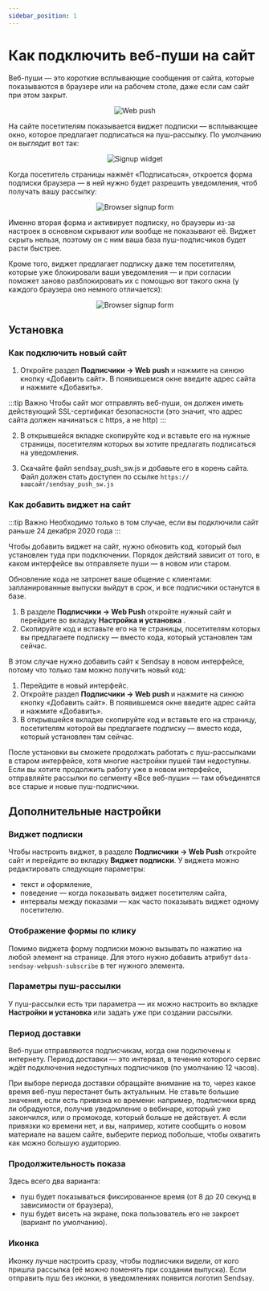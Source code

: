 ```yaml
---
sidebar_position: 1
---
```



# Как подключить веб-пуши на сайт

Веб-пуши — это короткие всплывающие сообщения от сайта, которые показываются в браузере или на рабочем столе, даже если сам сайт при этом закрыт.

<p align="center">
  <img src={webPush} alt="Web push" />
</p>

На сайте посетителям показывается виджет подписки — всплывающее окно, которое предлагает подписаться на пуш-рассылку. По умолчанию он выглядит вот так:

<p align="center">
  <img src={widget} alt="Signup widget" />
</p>

Когда посетитель страницы нажмёт «Подписаться», откроется форма подписки браузера — в ней нужно будет разрешить уведомления, чтоб получать вашу рассылку:

<p align="center">
  <img src={signupForm} alt="Browser signup form" />
</p>

Именно вторая форма и активирует подписку, но браузеры из-за настроек в основном скрывают или вообще не показывают её. Виджет скрыть нельзя, поэтому он с ним ваша база пуш-подписчиков будет расти быстрее.

Кроме того, виджет предлагает подписку даже тем посетителям, которые уже блокировали ваши уведомления — и при согласии поможет заново разблокировать их с помощью вот такого окна (у каждого браузера оно немного отличается):

<p align="center">
  <img src={widgetUnblocks} alt="Browser signup form" />
</p>

## Установка

### Как подключить новый сайт

1. Откройте раздел **Подписчики → Web push** и нажмите на синюю кнопку «Добавить сайт». В появившемся окне введите адрес сайта и нажмите «Добавить».

:::tip Важно
Чтобы сайт мог отправлять веб-пуши, он должен иметь действующий SSL-сертификат безопасности (это значит, что адрес сайта должен начинаться с https, а не http)
:::

2. В открывшейся вкладке скопируйте код и вставьте его на нужные страницы, посетителям которых вы хотите предлагать подписаться на уведомления.

3. Скачайте файл sendsay_push_sw.js и добавьте его в корень сайта. Файл должен стать доступен по ссылке `https://вашсайт/sendsay_push_sw.js`

### Как добавить виджет на сайт

:::tip Важно
Необходимо только в том случае, если вы подключили сайт раньше 24 декабря 2020 года
:::

Чтобы добавить виджет на сайт, нужно обновить код, который был установлен туда при подключении. Порядок действий зависит от того, в каком интерфейсе вы отправляете пуши — в новом или старом.

Обновление кода не затронет ваше общение с клиентами: запланированные выпуски выйдут в срок, и все подписчики останутся в базе.

<Tabs>
<TabItem value="key1" label="В новом интерфейсе" default>

1. В разделе <b> Подписчики → Web Push </b> откройте нужный сайт и перейдите во вкладку
   <b> Настройка и установка </b>.
2. Скопируйте код и вставьте его на те страницы, посетителям
   которых вы предлагаете подписку — вместо кода, который установлен там сейчас.

</TabItem>
<TabItem value="key2" label="В предыдущем интерфейсе">

В этом случае нужно добавить сайт к Sendsay в новом интерфейсе, потому что только там можно
получить новый код:

1. Перейдите в новый интерфейс.
2. Откройте раздел <b> Подписчики → Web push </b> и нажмите на синюю
   кнопку «Добавить сайт». В появившемся окне введите адрес сайта и нажмите «Добавить».
3. В открывшейся
   вкладке скопируйте код и вставьте его на страницу, посетителям которой вы предлагаете подписку — вместо
   кода, который установлен там сейчас.

После установки вы сможете продолжать работать с пуш-рассылками в старом интерфейсе, хотя многие настройки
пушей там недоступны. Если вы хотите продолжить работу уже в новом интерфейсе, отправляйте рассылки
по сегменту «Все веб-пуши» — там объединятся все старые и новые пуш-подписчики.

</TabItem>
</Tabs>

## Дополнительные настройки

### Виджет подписки

Чтобы настроить виджет, в разделе **Подписчики → Web Push** откройте сайт и перейдите во вкладку **Виджет подписки**. У виджета можно редактировать следующие параметры:

- текст и оформление,
- поведение — когда показывать виджет посетителям сайта,
- интервалы между показами — как часто показывать виджет одному посетителю.

### Отображение формы по клику

Помимо виджета форму подписки можно вызывать по нажатию на любой элемент на странице. Для этого нужно добавить атрибут `data-sendsay-webpush-subscribe` в тег нужного элемента.

### Параметры пуш-рассылки

У пуш-рассылки есть три параметра — их можно настроить во вкладке **Настройки и установка** или задать уже при создании рассылки.

### Период доставки

Веб-пуши отправляются подписчикам, когда они подключены к интернету. Период доставки — это интервал, в течение которого сервис ждёт подключения недоступных подписчиков (по умолчанию 12 часов).

При выборе периода доставки обращайте внимание на то, через какое время веб-пуш перестанет быть актуальным. Не ставьте большие значения, если есть привязка ко времени: например, подписчики вряд ли обрадуются, получив уведомление о вебинаре, который уже закончился, или о промокоде, который больше не действует. А если привязки ко времени нет, и вы, например, хотите сообщить о новом материале на вашем сайте, выберите период побольше, чтобы охватить как можно большую аудиторию.

### Продолжительность показа

Здесь всего два варианта:

- пуш будет показываться фиксированное время (от 8 до 20 секунд в зависимости от браузера),
- пуш будет висеть на экране, пока пользователь его не закроет (вариант по умолчанию).

### Иконка

Иконку лучше настроить сразу, чтобы подписчики видели, от кого пришла рассылка (её можно поменять при создании выпуска). Если отправить пуш без иконки, в уведомлениях появится логотип Sendsay.
